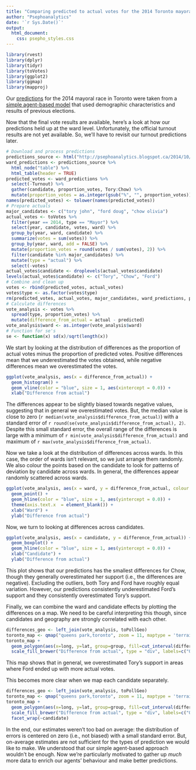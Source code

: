 ```yaml
---
title: "Comparing predicted to actual votes for the 2014 Toronto mayoral election"
author: "Psephoanalytics"
date: '`r Sys.Date()`'
output:
  html_document:
    css: psepho_styles.css
---
```

```r
library(rvest)
library(dplyr)
library(tidyr)
library(toVotes)
library(ggplot2)
library(ggmap)
library(mapproj)
```

Our [predictions](http://psephoanalytics.blogspot.ca/2014/10/as-promised-here-is-ward-by-ward.html) for the 2014 mayoral race in Toronto were taken from a [simple agent-based model](http://psephoanalytics.blogspot.ca/2014/10/our-final-predictions-have-john-tory.html) that used demographic characteristics and results of previous elections.

Now that the final vote results are available, here's a look at how our predictions held up at the ward level. Unfortunately, the official turnout results are not yet available. So, we'll have to revisit our turnout predictions later.

```r
# Download and process predictions
predictions_source <- html("http://psephoanalytics.blogspot.ca/2014/10/as-promised-here-is-ward-by-ward.html")
ward_predictions <- predictions_source %>%
  html_node("table") %>%
  html_table(header = TRUE)
predicted_votes <- ward_predictions %>% 
  select(-Turnout) %>%
  gather(candidate, proportion_votes, Tory:Chow) %>%
  mutate(proportion_votes = as.integer(gsub("%", "", proportion_votes))/100, year = 2014, type = "predicted")
names(predicted_votes) <- tolower(names(predicted_votes))
# Prepare actuals
major_candidates <- c("tory john", "ford doug", "chow olivia")
actual_votes <- toVotes %>%
  filter(year == 2014, type == "Mayor") %>%
  select(year, candidate, votes, ward) %>%
  group_by(year, ward, candidate) %>%
  summarize(votes = sum(votes)) %>%
  group_by(year, ward, add = FALSE) %>%
  mutate(proportion_votes = round(votes / sum(votes), 2)) %>%
  filter(candidate %in% major_candidates) %>%
  mutate(type = "actual") %>%
  select(-votes)
actual_votes$candidate <- droplevels(actual_votes$candidate)
levels(actual_votes$candidate) <- c("Tory", "Chow", "Ford")
# Combine and clean up
votes <- rbind(predicted_votes, actual_votes)
votes$type <- as.factor(votes$type)
rm(predicted_votes, actual_votes, major_candidates, ward_predictions, predictions_source)
# Calculate differences
vote_analysis <- votes %>%
  spread(type, proportion_votes) %>%
  mutate(difference_from_actual = actual - predicted)
vote_analysis$ward <- as.integer(vote_analysis$ward)
# Function for se's
se <- function(x) sd(x)/sqrt(length(x))
```

We start by looking at the distribution of differences as the proportion of actual votes minus the proportion of predicted votes. Positive differences mean that we underestimated the votes obtained, while negative differences mean we overestimated the votes.

```r
ggplot(vote_analysis, aes(x = difference_from_actual)) +
  geom_histogram() +
  geom_vline(color = "blue", size = 1, aes(xintercept = 0.0)) +
  xlab("Difference from actual")
```

The differences appear to be slightly biased towards negative values, suggesting that in general we overestimated votes. But, the median value is close to zero (`r median(vote_analysis$difference_from_actual)`) with a standard error of `r round(se(vote_analysis$difference_from_actual), 2)`. Despite this small standard error, the overall range of the differences is large with a minimum of `r min(vote_analysis$difference_from_actual)` and maximum of `r max(vote_analysis$difference_from_actual)`.

Now we take a look at the distribution of differences across wards. In this case, the order of wards isn't relevant, so we just arrange them randomly. We also colour the points based on the candidate to look for patterns of deviation by candidate across wards. In general, the differences appear randomly scattered across wards.

```r
ggplot(vote_analysis, aes(x = ward, y = difference_from_actual, colour = candidate)) +
  geom_point() +
  geom_hline(color = "blue", size = 1, aes(yintercept = 0.0)) +
  theme(axis.text.x  = element_blank()) +
  xlab("Ward") +
  ylab("Difference from actual")
```

Now, we turn to looking at differences across candidates.

```r
ggplot(vote_analysis, aes(x = candidate, y = difference_from_actual)) +
  geom_boxplot() +
  geom_hline(color = "blue", size = 1, aes(yintercept = 0.0)) +
  xlab("Candidate") +
  ylab("Difference from actual")
```

This plot shows that our predictions has the smallest differences for Chow, though they generally overestimated her support (i.e., the differences are negative). Excluding the outliers, both Tory and Ford have roughly equal variation. However, our predictions consistently underestimated Ford's support and they consistently overestimated Tory's support.

Finally, we can combine the ward and candidate effects by plotting the differences on a map. We need to be careful interpreting this though, since candidates and geography are strongly correlated with each other.

```r
differences_geo <- left_join(vote_analysis, toPollGeo)
toronto_map <- qmap("queens park,toronto", zoom = 11, maptype = 'terrain')
toronto_map +
  geom_polygon(aes(x=long, y=lat, group=group, fill=cut_interval(difference_from_actual, 5)), alpha = 5/6, data=differences_geo) + 
  scale_fill_brewer("Difference from actual", type = "div", labels=c("Overestimate", "", "", "", "Underestimate"))
```

This map shows that in general, we overestimated Tory's support in areas where Ford ended up with more actual votes.

This becomes more clear when we map each candidate separately.

```r
differences_geo <- left_join(vote_analysis, toPollGeo)
toronto_map <- qmap("queens park,toronto", zoom = 11, maptype = 'terrain')
toronto_map +
  geom_polygon(aes(x=long, y=lat, group=group, fill=cut_interval(difference_from_actual, 5)), alpha = 5/6, data=differences_geo) + 
  scale_fill_brewer("Difference from actual", type = "div", labels=c("Overestimate", "", "", "", "Underestimate")) +
  facet_wrap(~candidate)
```

In the end, our estimates weren't too bad on average: the distribution of errors is centered on zero (i.e., not biased) with a small standard error. But, on-average estimates are not sufficient for the types of prediction we would like to make. We understood that our simple agent-based approach wouldn't be enough. Now we're particularly motivated to gather up _much_ more data to enrich our agents' behaviour and make better predictions. 